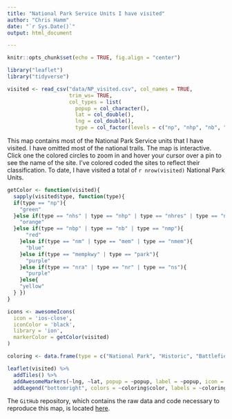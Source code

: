 ```yaml
---
title: "National Park Service Units I have visited"
author: "Chris Hamm"
date: "`r Sys.Date()`"
output: html_document

---
```



```r
knitr::opts_chunk$set(echo = TRUE, fig.align = "center")
```

```r
library("leaflet")
library("tidyverse")
```


```r
visited <- read_csv("data/NP_visited.csv", col_names = TRUE, 
                    trim_ws= TRUE, 
                    col_types = list(
                      popup = col_character(), 
                      lat = col_double(), 
                      lng = col_double(), 
                      type = col_factor(levels = c("np", "nhp", "nb", "nm", "nhs", "nmp", "nmem", "nhres", "mem", "park", "nbp", "nr", "nra", "ns", "mempkwy", "nha"))))
```

This map contains most of the National Park Service units that I have visited. I have omitted most of the national trails. The map is interactive. Click one the colored circles to zoom in and hover your cursor over a pin to see the name of the site. I've colored coded the sites to reflect their classification. To date, I have visited a total of `r nrow(visited)` National Park Units.


```r
getColor <- function(visited){
  sapply(visited$type, function(type){
  if(type == "np"){
    "green"
  }else if(type == "nhs" | type == "nhp" | type == "nhres" | type == "nha"){
    "orange"
  }else if(type == "nbp" | type == "nb" | type == "nmp"){
      "red"
    }else if(type == "nm" | type == "mem" | type == "nmem"){
      "blue"
    }else if(type == "mempkwy" | type == "park"){
      "purple"
    }else if(type == "nra" | type == "nr" | type == "ns"){
      "purple"
    }else{
    "yellow"
  } })
}

icons <- awesomeIcons(
  icon = 'ios-close',
  iconColor = 'black',
  library = 'ion',
  markerColor = getColor(visited)
)

coloring <- data.frame(type = c("National Park", "Historic", "Battlefield", "Memorial", "Recreation"), color = c("#6E8B3D", "#FF8C00", "#CD2626", "#009ACD", "#B23AEE"))

leaflet(visited) %>% 
  addTiles() %>% 
  addAwesomeMarkers(~lng, ~lat, popup = ~popup, label = ~popup, icon = icons, clusterOptions = markerClusterOptions()) %>% 
  addLegend("bottomright", colors = ~coloring$color, labels = ~coloring$type, opacity = 1, title = "Park Service unit type")
```

The `GitHub` repository, which contains the raw data and code necessary to reproduce this map, is located [here](https://github.com/butterflyology/National_Parks).

